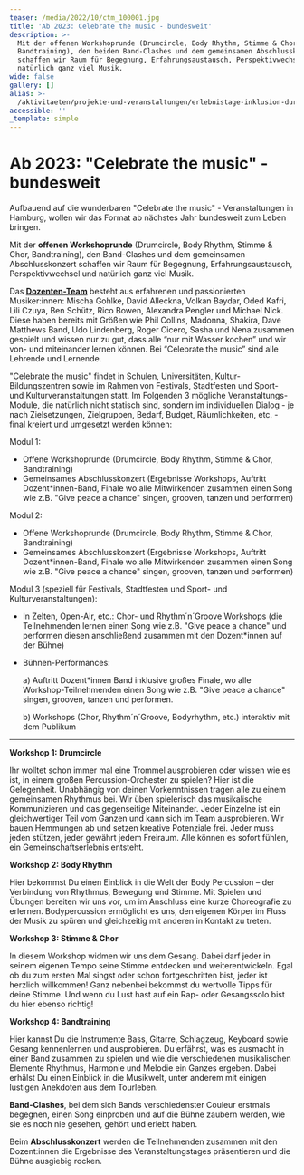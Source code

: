 ```yaml
---
teaser: /media/2022/10/ctm_100001.jpg
title: 'Ab 2023: Celebrate the music - bundesweit'
description: >-
  Mit der offenen Workshoprunde (Drumcircle, Body Rhythm, Stimme & Chor,
  Bandtraining), den beiden Band-Clashes und dem gemeinsamen Abschlusskonzert
  schaffen wir Raum für Begegnung, Erfahrungsaustausch, Perspektivwechsel und
  natürlich ganz viel Musik.
wide: false
gallery: []
alias: >-
  /aktivitaeten/projekte-und-veranstaltungen/erlebnistage-inklusion-durch-musik/ab-2023-celebrate-the-music-bundesweit
accessible: ''
_template: simple
---
```


# Ab 2023: "Celebrate the music" - bundesweit

Aufbauend auf die wunderbaren "Celebrate the music" - Veranstaltungen in Hamburg, wollen wir das Format ab nächstes Jahr bundesweit zum Leben bringen.

Mit der **offenen Workshoprunde** (Drumcircle, Body Rhythm, Stimme & Chor, Bandtraining), den Band-Clashes und dem gemeinsamen Abschlusskonzert schaffen wir Raum für Begegnung, Erfahrungsaustausch, Perspektivwechsel und natürlich ganz viel Musik.

Das [**Dozenten-Team**](/aktivitaeten/projekte-und-veranstaltungen/celebrate-the-music/dozenten-team-workshops) besteht aus erfahrenen und passionierten Musiker:innen: Mischa Gohlke, David Alleckna, Volkan Baydar, Oded Kafri, Lili Czuya, Ben Schütz, Rico Bowen, Alexandra Pengler und Michael Nick. Diese haben bereits mit Größen wie Phil Collins, Madonna, Shakira, Dave Matthews Band, Udo Lindenberg, Roger Cicero, Sasha und Nena zusammen gespielt und wissen nur zu gut, dass alle “nur mit Wasser kochen” und wir von- und miteinander lernen können. Bei “Celebrate the music” sind alle Lehrende und Lernende.

<video-gallery class="wide" name="celebrate-the-music"></video-gallery>

"Celebrate the music" findet in Schulen, Universitäten, Kultur- Bildungszentren sowie im Rahmen von Festivals, Stadtfesten und Sport- und Kulturveranstaltungen statt. Im Folgenden 3 mögliche Veranstaltungs-Module, die natürlich nicht statisch sind, sondern im individuellen Dialog - je nach Zielsetzungen, Zielgruppen, Bedarf, Budget, Räumlichkeiten, etc. - final kreiert und umgesetzt werden können:

Modul 1:

- Offene Workshoprunde (Drumcircle, Body Rhythm, Stimme & Chor, Bandtraining)
- Gemeinsames Abschlusskonzert (Ergebnisse Workshops, Auftritt Dozent\*innen-Band, Finale wo alle Mitwirkenden zusammen einen Song wie z.B. "Give peace a chance" singen, grooven, tanzen und performen)

Modul 2:

- Offene Workshoprunde (Drumcircle, Body Rhythm, Stimme & Chor, Bandtraining)
- Gemeinsames Abschlusskonzert (Ergebnisse Workshops, Auftritt Dozent\*innen-Band, Finale wo alle Mitwirkenden zusammen einen Song wie z.B. "Give peace a chance" singen, grooven, tanzen und performen)

Modul 3 (speziell für Festivals, Stadtfesten und Sport- und Kulturveranstaltungen):

- In Zelten, Open-Air, etc.: Chor- und Rhythm´n´Groove Workshops (die Teilnehmenden lernen einen Song wie z.B. "Give peace a chance" und performen diesen anschließend zusammen mit den Dozent\*innen auf der Bühne)
- Bühnen-Performances:

  a) Auftritt Dozent\*innen Band inklusive großes Finale, wo alle Workshop-Teilnehmenden einen Song wie z.B. "Give peace a chance" singen, grooven, tanzen und performen.

  b) Workshops (Chor, Rhythm´n´Groove, Bodyrhythm, etc.) interaktiv mit dem Publikum

---

**Workshop 1: Drumcircle**

Ihr wolltet schon immer mal eine Trommel ausprobieren oder wissen wie es ist, in einem großen Percussion-Orchester zu spielen? Hier ist die Gelegenheit. Unabhängig von deinen Vorkenntnissen tragen alle zu einem gemeinsamen Rhythmus bei. Wir üben spielerisch das musikalische Kommunizieren und das gegenseitige Miteinander. Jeder Einzelne ist ein gleichwertiger Teil vom Ganzen und kann sich im Team ausprobieren. Wir bauen Hemmungen ab und setzen kreative Potenziale frei. Jeder muss jeden stützen, jeder gewährt jedem Freiraum. Alle können es sofort fühlen, ein Gemeinschaftserlebnis entsteht.

**Workshop 2: Body Rhythm**

Hier bekommst Du einen Einblick in die Welt der Body Percussion – der Verbindung von Rhythmus, Bewegung und Stimme. Mit Spielen und Übungen bereiten wir uns vor, um im Anschluss eine kurze Choreografie zu erlernen. Bodypercussion ermöglicht es uns, den eigenen Körper im Fluss der Musik zu spüren und gleichzeitig mit anderen in Kontakt zu treten.

**Workshop 3: Stimme & Chor**

In diesem Workshop widmen wir uns dem Gesang. Dabei darf jeder in seinem eigenen Tempo seine Stimme entdecken und weiterentwickeln. Egal ob du zum ersten Mal singst oder schon fortgeschritten bist, jeder ist herzlich willkommen! Ganz nebenbei bekommst du wertvolle Tipps für deine Stimme. Und wenn du Lust hast auf ein Rap- oder Gesangssolo bist du hier ebenso richtig!

**Workshop 4: Bandtraining**

Hier kannst Du die Instrumente Bass, Gitarre, Schlagzeug, Keyboard sowie Gesang kennenlernen und ausprobieren. Du erfährst, was es ausmacht in einer Band zusammen zu spielen und wie die verschiedenen musikalischen Elemente Rhythmus, Harmonie und Melodie ein Ganzes ergeben. Dabei erhälst Du einen Einblick in die Musikwelt, unter anderem mit einigen lustigen Anekdoten aus dem Tourleben.

**Band-Clashes**, bei dem sich Bands verschiedenster Couleur erstmals begegnen, einen Song einproben und auf die Bühne zaubern werden, wie sie es noch nie gesehen, gehört und erlebt haben.

Beim **Abschlusskonzert** werden die Teilnehmenden zusammen mit den Dozent:innen die Ergebnisse des Veranstaltungstages präsentieren und die Bühne ausgiebig rocken.
